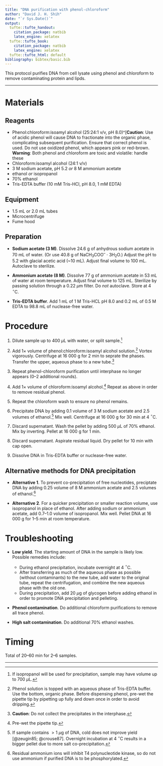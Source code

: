 ```yaml
---
title: "DNA purification with phenol-chloroform"
author: "David J. H. Shih"
date: "`r Sys.Date()`"
output:
  tufte::tufte_handout:
    citation_package: natbib
    latex_engine: xelatex
  tufte::tufte_book:
    citation_package: natbib
    latex_engine: xelatex
  tufte::tufte_html: default
bibliography: bibtex/basic.bib
---
```


This protocol purifies DNA from cell lysate using phenol and chloroform to
remove contaminating protein and lipds.

----

# Materials

## Reagents
- Phenol:chloroform:isoamyl alcohol (25:24:1 v/v, pH 8.0)^[**Caution**: 
Use of acidic phenol will cause DNA to fractionate into the organic phase, 
complicating subsequent purification. Ensure that correct phenol is used.
Do not use oxidized phenol, which appears pink or red-brown.
**Warning**: Both phenol and chloroform are toxic and violatile: handle these
- Chloroform:isoamyl alcohol (24:1 v/v)
- 3 M sodium acetate, pH 5.2 *or* 8 M ammonium acetate
- ethanol *or* isopropanol
- 70% ethanol
- Tris-EDTA buffer (10 mM Tris-HCl, pH 8.0, 1 mM EDTA)

## Equipment
- 1.5 mL or 2.0 mL tubes
- Microcentrifuge
- Fume hood

## Preparation

- **Sodium acetate (3 M)**. Dissolve 24.6 g of anhydrous sodium acetate in 
70 mL of water. (Or use 40.8 g of NaCH~3~COO^--^ $\cdot$ 3H~2~O.)
Adjust the pH to 5.2 with glacial acetic acid (~10 mL).
Adjust final volume to 100 mL. Autoclave to sterilize.

- **Ammonium acetate (8 M)**. Dissolve 77 g of ammonium acetate in 53 mL of 
water at room temperature. Adjust final volume to 125 mL.
Sterilize by passing solution through a 0.22 $\mu$m filter. Do *not* autoclave.
Store at 4 $^\circ$C.

- **Tris-EDTA buffer**. Add 1 mL of 1 M Tris-HCL pH 8.0 and 0.2 mL of 0.5 M
EDTA to 98.8 mL of nuclease-free water.

\newpage

# Procedure

1. Dilute sample up to 400 $\mu$L with water, or split sample.^[If isopropanol 
will be used for precipitation, sample may have volume up to 700 $\mu$L.]

2. Add 1$\times$ volume of phenol:chloroform:isoamyl alcohol solution.^[
Phenol solution is topped with an aqueous phase of Tris-EDTA buffer. Use
the bottom, organic phase. Before dispensing phenol, pre-wet the pipette tip by
pipetting up fully and down once in order to avoid dripping.]
Vortex vigorously. Centrifuge at 16 000 g for 2 min to seprate the phases.
Transfer the upper, aqueous phase to a new tube.^[**Caution**:
Do not collect the precipitates in the interphase.]

3. Repeat phenol-chloroform purification until interphase no longer appears
(0--2 additional rounds).

4. Add 1$\times$ volume of chloroform:isoamyl alcohol.^[Pre-wet the pipette 
tip.] Repeat as above in order to remove residual phenol.

5. Repeat the chloroform wash to ensure no phenol remains.

6. Precipitate DNA by adding 0.1 volume of 3 M sodium acetate and 2.5 volumes 
of ethanol.^[If sample contains $>1$ $\mu$g of DNA, cold does not improve yield 
[@zeugin85; @crouse87]. Overnight incubation at 4 $^\circ$C results in a bigger
pellet due to more salt co-precipitation.]
Mix well. Centrifuge at 16 000 g for 30 min at 4 $^\circ$C.

7. Discard supernatant. Wash the pellet by adding 500 $\mu$L of 70% ethanol. 
Mix by inverting. Pellet at 16 000 g for 1 min.

8. Discard supernatant. Aspirate residual liquid. Dry pellet for 10 min with
cap open.

9. Dissolve DNA in Tris-EDTA buffer or nuclease-free water.

## Alternative methods for DNA precipitation

- **Alternative 1**. To prevent co-precipitation of free nucleotides, preciptate
    DNA by adding 0.25 volume of 8 M ammonium acetate and 2.5 volumes of
    ethanol.^[Residual ammonium ions will inhibit T4 polynucleotide kinase, so
    do not use ammonium if purified DNA is to be phosphorylated.]
    
- **Alternative 2**. For a quicker precipitation or smaller reaction volume,
use isopropanol in place of ethanol. After adding sodium or ammonium acetate, 
add 0.7--1.0 volume of isopropanol.
Mix well. Pellet DNA at 16 000 g for 1--5 min at room temperature.


\newpage

# Troubleshooting

- **Low yield**. The starting amount of DNA in the sample is likely low.
Possible remedies include:
    - During ethanol precipitation, incubate overnight at 4 $^\circ$C.
    - After transferring as much of the aqueous phase as possible (without
    contaminants) to the new tube, add water to the original tube, repeat
    the centrifugation, and combine the new aqueous phase with the old one.
    - During precipitation, add 20 $\mu$g of glycogen before adding ethanol in
    order to promote DNA precipitation and pelleting.

- **Phenol contamination**. Do additional chloroform purifications to 
remove all trace phenol.

- **High salt contamination**. Do additional 70% ethanol washes.


# Timing

Total of 20--60 min for 2--6 samples.

----
